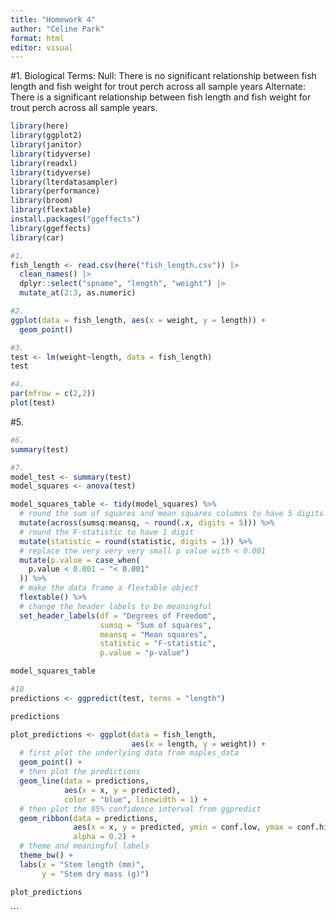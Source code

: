 ```yaml
---
title: "Homework 4"
author: "Celine Park"
format: html
editor: visual
---
```


#1. 
Biological Terms: 
Null: There is no significant relationship between fish length and fish weight for trout perch across all sample years
Alternate: There is a significant relationship between fish length and fish weight for trout perch across all sample years.

```r
library(here)
library(ggplot2)
library(janitor)
library(tidyverse)
library(readxl)
library(tidyverse)
library(lterdatasampler)
library(performance)
library(broom)
library(flextable)
install.packages("ggeffects")
library(ggeffects)
library(car)
```


```r
#1.
fish_length <- read.csv(here("fish_length.csv")) |>
  clean_names() |>
  dplyr::select("spname", "length", "weight") |>
  mutate_at(2:3, as.numeric)
```


```r
#2.
ggplot(data = fish_length, aes(x = weight, y = length)) +
  geom_point()
```


```r
#3. 
test <- lm(weight~length, data = fish_length)
test
```

```r
#4. 
par(mfrow = c(2,2))
plot(test)
```


#5.


```r
#6.
summary(test)
```

```r
#7. 
model_test <- summary(test)
model_squares <- anova(test)

model_squares_table <- tidy(model_squares) %>% 
  # round the sum of squares and mean squares columns to have 5 digits (could be less)
  mutate(across(sumsq:meansq, ~ round(.x, digits = 5))) %>% 
  # round the F-statistic to have 1 digit
  mutate(statistic = round(statistic, digits = 1)) %>% 
  # replace the very very very small p value with < 0.001
  mutate(p.value = case_when(
    p.value < 0.001 ~ "< 0.001"
  )) %>% 
  # make the data frame a flextable object
  flextable() %>% 
  # change the header labels to be meaningful
  set_header_labels(df = "Degrees of Freedom", 
                    sumsq = "Sum of squares",
                    meansq = "Mean squares",
                    statistic = "F-statistic",
                    p.value = "p-value")

model_squares_table
```


```r
#10
predictions <- ggpredict(test, terms = "length")

predictions

plot_predictions <- ggplot(data = fish_length, 
                           aes(x = length, y = weight)) +
  # first plot the underlying data from maples_data
  geom_point() +
  # then plot the predictions
  geom_line(data = predictions, 
            aes(x = x, y = predicted), 
            color = "blue", linewidth = 1) +
  # then plot the 95% confidence interval from ggpredict
  geom_ribbon(data = predictions, 
              aes(x = x, y = predicted, ymin = conf.low, ymax = conf.high), 
              alpha = 0.2) +
  # theme and meaningful labels
  theme_bw() +
  labs(x = "Stem length (mm)",
       y = "Stem dry mass (g)")

plot_predictions
```

  

```


